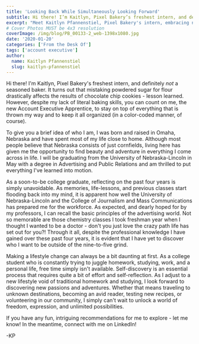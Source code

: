 ```yaml
---
title: 'Looking Back While Simultaneously Looking Forward'
subtitle: Hi there! I’m Kaitlyn, Pixel Bakery’s freshest intern, and definitely not a seasoned baker.
excerpt: "Meet Kaitlyn Pfannenstiel, Pixel Bakery's intern, embracing new possibilities beyond college. Join her journey! "
# Cover Photos MUST be 4x3 resolution
coverImage: /img/blog/PB_00133-2_web-1398x1080.jpg
date: '2020-01-20'
categories: ['From the Desk Of']
tags: ['account executive']
author:
  name: Kaitlyn Pfannenstiel
  slug: kaitlyn-pfannenstiel
---
```


Hi there! I'm Kaitlyn, Pixel Bakery's freshest intern, and definitely _not_ a seasoned baker. It turns out that mistaking powdered sugar for flour drastically affects the results of chocolate chip cookies - lesson learned. However, despite my lack of literal baking skills, you can count on me, the new Account Executive Apprentice, to stay on top of everything that is thrown my way and to keep it all organized (in a color-coded manner, of course).

To give you a brief idea of who I am, I was born and raised in Omaha, Nebraska and have spent most of my life close to home. Although most people believe that Nebraska consists of just cornfields, living here has given me the opportunity to find beauty and adventure in everything I come across in life. I will be graduating from the University of Nebraska-Lincoln in May with a degree in Advertising and Public Relations and am thrilled to put everything I've learned into motion.

As a soon-to-be college graduate, reflecting on the past four years is simply unavoidable. As memories, life-lessons, and previous classes start flooding back into my mind, it is apparent how well the University of Nebraska-Lincoln and the College of Journalism and Mass Communications has prepared me for the workforce. As expected, and dearly hoped for by my professors, I can recall the basic principles of the advertising world. Not so memorable are those chemistry classes I took freshman year when I thought I wanted to be a doctor - don't you just love the crazy path life has set out for you?! Through it all, despite the professional knowledge I have gained over these past four years, it is evident that I have yet to discover who I want to be outside of the nine-to-five grind.

Making a lifestyle change can always be a bit daunting at first. As a college student who is constantly trying to juggle homework, studying, work, and a personal life, free time simply isn't available. Self-discovery is an essential process that requires quite a bit of effort and self-reflection. As I adjust to a new lifestyle void of traditional homework and studying, I look forward to discovering new passions and adventures. Whether that means traveling to unknown destinations, becoming an avid reader, testing new recipes, or volunteering in our community, I simply can't wait to unlock a world of freedom, expression, and unlimited possibilities.

If you have any fun, intriguing recommendations for me to explore - let me know! In the meantime, connect with me on LinkedIn!

-KP
